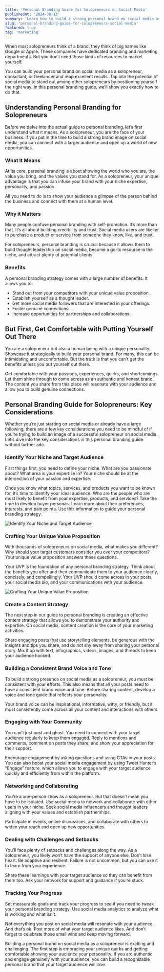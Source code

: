 ```yaml
---
title: 'Personal Branding Guide for Solopreneurs on Social Media'
publishedAt: '2024-08-13'
summary: 'Learn how to build a strong personal brand on social media as a solopreneur, consultant, or freelancer with this comprehensive guide.'
slug: 'personal-branding-guide-for-solopreneurs-social-media'
featured: true
tag: 'marketing'
---
```


When most solopreneurs think of a brand, they think of big names like Google or Apple. These companies have dedicated branding and marketing departments. But you don’t need those kinds of resources to market yourself.

You can build your personal brand on social media as a solopreneur, consultant, or freelancer and reap excellent results. Tap into the potential of social media to stand out among other solopreneurs by positioning yourself the right way. In this personal branding guide, we’ll show you exactly how to do that.


## Understanding Personal Branding for Solopreneurs

Before we delve into the actual guide to personal branding, let’s first understand what it means. As a solopreneur, you are the face of your business. If you put in the time to build a strong brand image on social media, you can connect with a larger audience and open up a world of new opportunities.

### What It Means

At its core, personal branding is about showing the world who you are, the value you bring, and the values you stand for. As a solopreneur, your unique advantage is that you can infuse your brand with your niche expertise, personality, and passion.

All you need to do is to show your audience a glimpse of the person behind the business and connect with them at a human level.

### Why it Matters

Many people confuse personal branding with self-promotion. It’s more than that. It’s all about building credibility and trust. Social media users are likelier to purchase a product or service from someone they know, like, and trust.

For solopreneurs, personal branding is crucial because it allows them to build thought leadership on social media, become a go-to resource in the niche, and attract plenty of potential clients.

### Benefits

A personal branding strategy comes with a large number of benefits. It allows you to:

- Stand out from your competitors with your unique value proposition.
- Establish yourself as a thought leader.
- Get more social media followers that are interested in your offerings.
- Foster genuine connections.
- Increase opportunities for partnerships and collaborations.

## But First, Get Comfortable with Putting Yourself Out There

You are a solopreneur but also a human being with a unique personality. Showcase it strategically to build your personal brand. For many, this can be intimidating and uncomfortable. But the truth is that you can't get the benefits unless you put yourself out there.

Get comfortable with your passions, experiences, quirks, and shortcomings. Let them shine through to come across as an authentic and honest brand. The content you share from this place will resonate with your audience and allow you to build genuine connections.

## Personal Branding Guide for Solopreneurs: Key Considerations

Whether you’re just starting on social media or already have a large following, there are a few key considerations you need to be mindful of if you’re trying to build an image of a successful solopreneur on social media. Let’s dive into the key considerations in this personal branding guide without further ado.

### Identify Your Niche and Target Audience

First things first, you need to define your niche. What are you passionate about? What area is your expertise in? Your niche should be at the intersection of your passion and expertise.

Once you know what topics, services, and products you want to be known for, it’s time to identify your ideal audience. Who are the people who are most likely to benefit from your expertise, products, and services? Take the time to develop buyer personas. Learn more about their preferences, interests, and pain points. Use this information to guide your personal branding strategy.

![Identify Your Niche and Target Audience](https://res.cloudinary.com/imaginify/image/upload/v1723548517/www_cigvl1.webp)

### Crafting Your Unique Value Proposition

With thousands of solopreneurs on social media, what makes you different? Why should your target customers consider you over your competitors? Your unique value proposition answers these questions.

Your UVP is the foundation of any personal branding strategy. Think about the benefits you offer and then communicate them to your audience clearly, concisely, and compellingly. Your UVP should come across in your posts, your social media bio, and your communications with your audience.

![Crafting Your Unique Value Proposition](https://res.cloudinary.com/imaginify/image/upload/v1723548517/www_cigvl1.webp)

### Create a Content Strategy

The next step in our guide to personal branding is creating an effective content strategy that allows you to demonstrate your authority and expertise. On social media, content creation is the core of your marketing activities.

Share engaging posts that use storytelling elements, be generous with the insights and tips you share, and do not shy away from sharing your personal story. Mix it up with text, infographics, videos, images, and threads to keep your audience hooked.

### Building a Consistent Brand Voice and Tone

To build a strong presence on social media as a solopreneur, you must be consistent with your efforts. This also means that all your posts need to have a consistent brand voice and tone. Before sharing content, develop a voice and tone guide that reflects your personality.

Your brand voice can be inspirational, informative, witty, or friendly, but it must consistently come across all your content and interactions with others.

### Engaging with Your Community

You can’t just post and ghost. You need to connect with your target audience regularly to keep them engaged. Reply to mentions and comments, comment on posts they share, and show your appreciation for their support.

Encourage engagement by asking questions and using CTAs in your posts. You can also boost your social media engagement by using Tweet Hunter’s “Engage” feature, which allows you to engage with your target audience quickly and efficiently from within the platform.

### Networking and Collaborating

You’re a one-person show as a solopreneur. But that doesn’t mean you have to be isolated. Use social media to network and collaborate with other users in your niche. Seek social media influencers and thought leaders aligning with your values and establish partnerships.

Participate in events, online discussions, and collaborate with others to widen your reach and open up new opportunities.

### Dealing with Challenges and Setbacks

You’ll face plenty of setbacks and challenges along the way. As a solopreneur, you likely won’t have the support of anyone else. Don’t lose heart. Be adaptive and resilient. Failure is not uncommon, but you can use it to learn from your experience.

Share these learnings with your target audience so they can benefit from them too. Ask your network for support and guidance if you’re stuck.

### Tracking Your Progress

Set measurable goals and track your progress to see if you need to tweak your personal branding strategy. Use social media analytics to analyze what is working and what isn’t.

Not everything you post on social media will resonate with your audience. And that’s ok. Post more of what your target audience likes. And don’t forget to celebrate those small wins and keep moving forward.

Building a personal brand on social media as a solopreneur is exciting and challenging. The first step is embracing your unique quirks and getting comfortable showing your audience your personality. If you are authentic and engage genuinely with your audience, you can build a recognizable personal brand that your target audience will love.